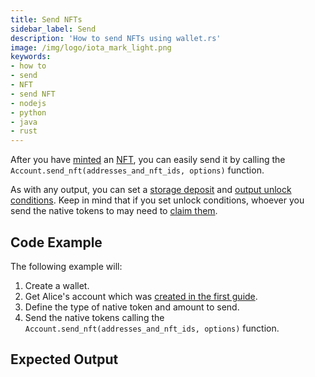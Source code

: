 ```yaml
---
title: Send NFTs
sidebar_label: Send
description: 'How to send NFTs using wallet.rs'
image: /img/logo/iota_mark_light.png
keywords:
- how to
- send
- NFT
- send NFT
- nodejs
- python
- java
- rust
---
```



After you have [minted](01_mint_nft.mdx) an
[NFT](https://wiki.iota.org/shimmer/introduction/explanations/what_is_stardust/tokenization#non-fungible-tokens-nfts),
you can easily send it by calling the `Account.send_nft(addresses_and_nft_ids, options)` function.

As with any output, you can set a
[storage deposit](https://wiki.iota.org/shimmer/introduction/explanations/what_is_stardust/storage_deposit) and
[output unlock conditions](https://wiki.iota.org/shimmer/introduction/explanations/what_is_stardust/unlock_conditions).
Keep in mind that if you set unlock conditions, whoever you send the native tokens to may need to
[claim them](../outputs_and_transactions/04_claim_outputs.mdx).

## Code Example

<ReplaceNFTId/>

The following example will:

1. Create a wallet.
2. Get Alice's account which was [created in the first guide](../accounts_and_addresses/01_create_a_wallet_account.mdx).
3. Define the type of native token and amount to send.
4. Send the native tokens calling the `Account.send_nft(addresses_and_nft_ids, options)` function.

<Tabs groupId="language">
    <TabItem value="rust" label="Rust">
        <RustCode/>
    </TabItem>
    <TabItem value="nodejs" label="Nodejs">
        <NodejsCode/>
    </TabItem>
    <TabItem value="python" label="Python">
        <PythonCode/>
    </TabItem>
    <TabItem value="java" label="Java">
        <JavaCode/>
    </TabItem>
</Tabs>

## Expected Output

<Tabs groupId="language">
    <TabItem value="rust" label="Rust">
        <RustOutput/>
    </TabItem>
    <TabItem value="nodejs" label="Nodejs">
        <NodejsOutput/>
    </TabItem>
    <TabItem value="python" label="Python">
        <PythonOutput/>
    </TabItem>
    <TabItem value="java" label="Java">
        <JavaOutput/>
    </TabItem>
</Tabs>
